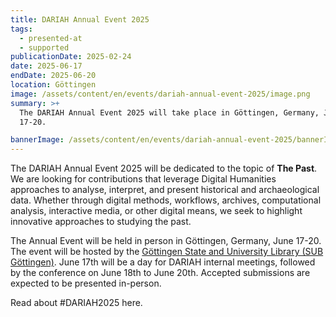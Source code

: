 ```yaml
---
title: DARIAH Annual Event 2025
tags:
  - presented-at
  - supported
publicationDate: 2025-02-24
date: 2025-06-17
endDate: 2025-06-20
location: Göttingen
image: /assets/content/en/events/dariah-annual-event-2025/image.png
summary: >+
  The DARIAH Annual Event 2025 will take place in Göttingen, Germany, June
  17-20. 

bannerImage: /assets/content/en/events/dariah-annual-event-2025/bannerImage.png
---
```

<Figure src="/assets/content/en/events/dariah-annual-event-2025/dariah-annual-event-2025-1-768x508.png" alt="Poster for the DARIAH Annual Event 2025, featuring a photo of the town of Gottingen with the words &#x22;DARIAH Annual Event 2025, June 17-20, Gottingen, Germany&#x22; superimposed over it." alignment="stretch">

</Figure>

The DARIAH Annual Event 2025 will be dedicated to the topic of **The Past**. We are looking for contributions that leverage Digital Humanities approaches to analyse, interpret, and present historical and archaeological data. Whether through digital methods, workflows, archives, computational analysis, interactive media, or other digital means, we seek to highlight innovative approaches to studying the past.

The Annual Event will be held in person in Göttingen, Germany, June 17-20. The event will be hosted by the [Göttingen State and University Library (SUB Göttingen)](https://www.sub.uni-goettingen.de/en/news/). June 17th will be a day for DARIAH internal meetings, followed by the conference on June 18th to June 20th. Accepted submissions are expected to be presented in-person. 

<Link link={{"discriminant":"external","value":"https://atrium-research.eu/news/atrium-at-dariah-2025-1/"}}>Read about #DARIAH2025 here.</Link>
